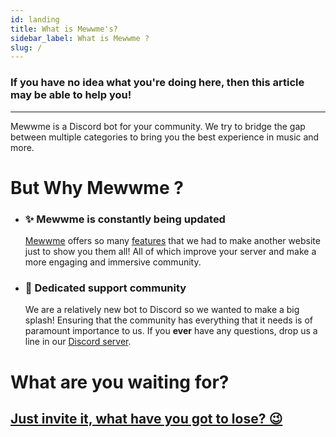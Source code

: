 ```yaml
---
id: landing
title: What is Mewwme's?
sidebar_label: What is Mewwme ?
slug: /
---
```


### If you have no idea what you're doing here, then this article may be able to help you!

---

Mewwme  is a Discord bot for your community. We try to bridge the gap between multiple categories to bring you the best experience in music and more.

# But Why Mewwme ?

- ### ✨ **Mewwme  is constantly being updated**

  [Mewwme](https://Mewwme.is-a.fun/) offers so many [features](/features) that we had to make another website just to show you them all! All of which improve your server and make a more engaging and immersive community.

- ### 👋 **Dedicated support community**
  We are a relatively new bot to Discord so we wanted to make a big splash! Ensuring that the community has everything that it needs is of paramount importance to us. If you **ever** have any questions, drop us a line in our [Discord server](https://Mewwme.is-a.fun/support).

# What are you waiting for?

## [Just invite it, what have you got to lose? 😉](https://Mewwme.is-a.fun/invite)
